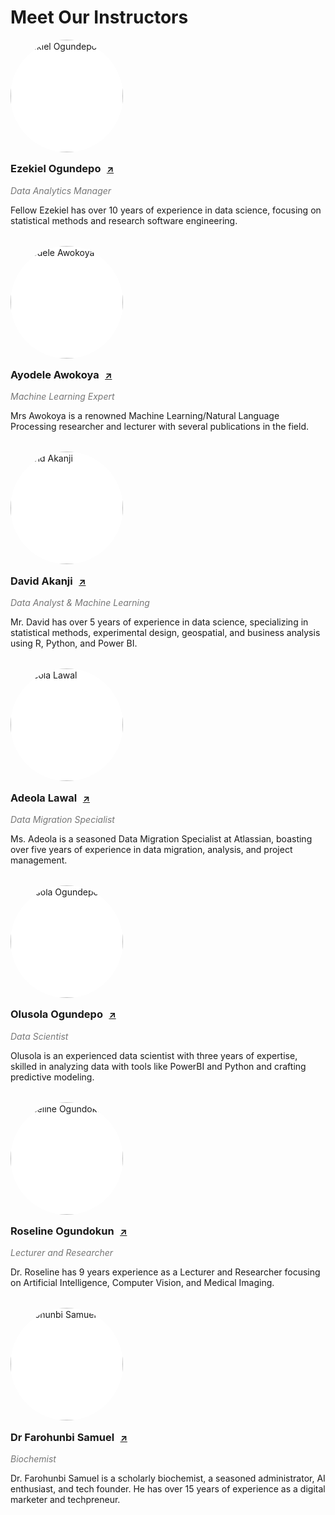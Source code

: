 # Meet Our Instructors

<!-- Instructor 1 -->

::: {style="margin-bottom:2rem;"}
<img src="images/ezekiel.png" alt="Ezekiel Ogundepo" style="
         width: 180px;
         aspect-ratio: 1 / 1;
         border-radius: 50%;
         object-fit: contain;
         background-color: #fff;
       "/>

<h3 style="margin: 0.5rem 0 0.25rem;">

Ezekiel Ogundepo <a href="https://www.linkedin.com/in/gbganalyst" 
       target="_blank" 
       style="font-size:0.9rem; margin-left:0.35rem;">↗</a>

</h3>

<em style="color: #777;">Data Analytics Manager</em>

<p style="margin-top:0.5rem;">

Fellow Ezekiel has over 10 years of experience in data science, focusing on statistical methods and research software engineering.

</p>
:::

<!-- Instructor 2 -->

::: {style="margin-bottom:2rem;"}
<img src="images/ayodele.jpg" alt="Ayodele Awokoya" style="
         width: 180px;
         aspect-ratio: 1 / 1;
         border-radius: 50%;
         object-fit: contain;
         background-color: #fff;
       "/>

<h3 style="margin: 0.5rem 0 0.25rem;">

Ayodele Awokoya <a href="https://www.linkedin.com/in/ayodeleawokoya/" 
       target="_blank" 
       style="font-size:0.9rem; margin-left:0.35rem;">↗</a>

</h3>

<em style="color: #777;">Machine Learning Expert</em>

<p style="margin-top:0.5rem;">

Mrs Awokoya is a renowned Machine Learning/Natural Language Processing researcher and lecturer with several publications in the field.

</p>
:::

<!-- Instructor 3 -->

::: {style="margin-bottom:2rem;"}
<img src="images/david.jpg" alt="David Akanji" style="
         width: 180px;
         aspect-ratio: 1 / 1;
         border-radius: 50%;
         object-fit: contain;
         background-color: #fff;
       "/>

<h3 style="margin: 0.5rem 0 0.25rem;">

David Akanji <a href="https://www.linkedin.com/in/davidakanjii" 
       target="_blank" 
       style="font-size:0.9rem; margin-left:0.35rem;">↗</a>

</h3>

<em style="color: #777;">Data Analyst & Machine Learning</em>

<p style="margin-top:0.5rem;">

Mr. David has over 5 years of experience in data science, specializing in statistical methods, experimental design, geospatial, and business analysis using R, Python, and Power BI.

</p>
:::

<!-- Instructor 4 -->

::: {style="margin-bottom:2rem;"}
<img src="images/adeola.jpg" alt="Adeola Lawal" style="
         width: 180px;
         aspect-ratio: 1 / 1;
         border-radius: 50%;
         object-fit: contain;
         background-color: #fff;
       "/>

<h3 style="margin: 0.5rem 0 0.25rem;">

Adeola Lawal <a href="https://www.linkedin.com/in/adeola-lawal/" 
       target="_blank" 
       style="font-size:0.9rem; margin-left:0.35rem;">↗</a>

</h3>

<em style="color: #777;">Data Migration Specialist</em>

<p style="margin-top:0.5rem;">

Ms. Adeola is a seasoned Data Migration Specialist at Atlassian, boasting over five years of experience in data migration, analysis, and project management.

</p>
:::

<!-- Instructor 5 -->

::: {style="margin-bottom:2rem;"}
<img src="images/sola.jpg" alt="Olusola Ogundepo" style="
         width: 180px;
         aspect-ratio: 1 / 1;
         border-radius: 50%;
         object-fit: contain;
         background-color: #fff;
       "/>

<h3 style="margin: 0.5rem 0 0.25rem;">

Olusola Ogundepo <a href="https://www.linkedin.com/in/comsavvy" 
       target="_blank" 
       style="font-size:0.9rem; margin-left:0.35rem;">↗</a>

</h3>

<em style="color: #777;">Data Scientist</em>

<p style="margin-top:0.5rem;">

Olusola is an experienced data scientist with three years of expertise, skilled in analyzing data with tools like PowerBI and Python and crafting predictive modeling.

</p>
:::

<!-- Instructor 6 -->

::: {style="margin-bottom:2rem;"}
<img src="images/roseline.jpg" alt="Roseline Ogundokun" style="
         width: 180px;
         aspect-ratio: 1 / 1;
         border-radius: 50%;
         object-fit: contain;
         background-color: #fff;
       "/>

<h3 style="margin: 0.5rem 0 0.25rem;">

Roseline Ogundokun <a href="https://www.linkedin.com/in/roseline-ogundokun-ph-d-67ab83121" 
       target="_blank" 
       style="font-size:0.9rem; margin-left:0.35rem;">↗</a>

</h3>

<em style="color: #777;">Lecturer and Researcher</em>

<p style="margin-top:0.5rem;">

Dr. Roseline has 9 years experience as a Lecturer and Researcher focusing on Artificial Intelligence, Computer Vision, and Medical Imaging.

</p>
:::

<!-- Instructor 7 -->

::: {style="margin-bottom:2rem;"}
<img src="images/sam.jpg" alt="Farohunbi Samuel" style="
         width: 180px;
         aspect-ratio: 1 / 1;
         border-radius: 50%;
         object-fit: contain;
         background-color: #fff;
       "/>

<h3 style="margin: 0.5rem 0 0.25rem;">

Dr Farohunbi Samuel <a href="https://www.linkedin.com/in/samuel-farohunbi/" 
       target="_blank" 
       style="font-size:0.9rem; margin-left:0.35rem;">↗</a>

</h3>

<em style="color: #777;">Biochemist</em>

<p style="margin-top:0.5rem;">

Dr. Farohunbi Samuel is a scholarly biochemist, a seasoned administrator, AI enthusiast, and tech founder. He has over 15 years of experience as a digital marketer and techpreneur.

</p>
:::
